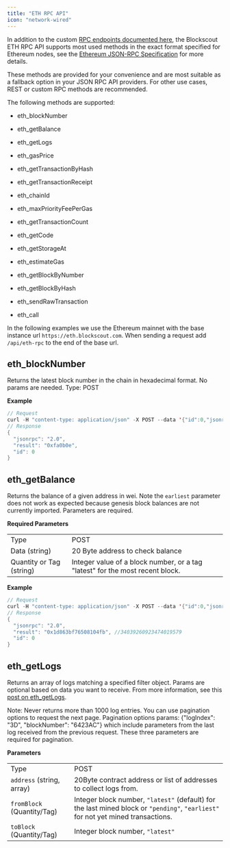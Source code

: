 ```yaml
---
title: "ETH RPC API"
icon: "network-wired"
---
```


In addition to the custom [RPC endpoints documented here](/devs/apis/rpc), the Blockscout ETH RPC API supports most used methods in the exact format specified for Ethereum nodes, see the [Ethereum JSON-RPC Specification](https://ethereum.github.io/execution-apis/api-documentation/) for more details.

These methods are provided for your convenience and are most suitable as a fallback option in your JSON RPC API providers. For other use cases, REST or custom RPC methods are recommended.

The following methods are supported:

* eth\_blockNumber

* eth\_getBalance

* eth\_getLogs

* eth\_gasPrice

* eth\_getTransactionByHash

* eth\_getTransactionReceipt

* eth\_chainId

* eth\_maxPriorityFeePerGas

* eth\_getTransactionCount

* eth\_getCode

* eth\_getStorageAt

* eth\_estimateGas

* eth\_getBlockByNumber

* eth\_getBlockByHash

* eth\_sendRawTransaction

* eth\_call

In the following examples we use the Ethereum mainnet with the base instance url `https://eth.blockscout.com`. When sending a request add `/api/eth-rpc` to the end of the base url.

## eth\_blockNumber

Returns the latest block number in the chain in hexadecimal format. No params are needed. Type: POST

**Example**

```swift
// Request
curl -H "content-type: application/json" -X POST --data '{"id":0,"jsonrpc":"2.0","method":"eth_blockNumber","params":[]}' https://eth.blockscout.com/api/eth-rpc
// Response
{
  "jsonrpc": "2.0",
  "result": "0xfa0b0e",
  "id": 0
}
```

## eth\_getBalance

Returns the balance of a given address in wei. Note the `earliest` parameter does not work as expected because genesis block balances are not currently imported. Parameters are required.

**Required Parameters**

|                          |                                                                               |
| ------------------------ | ----------------------------------------------------------------------------- |
| Type                     | POST                                                                          |
| Data (string)            | 20 Byte address to check balance                                              |
| Quantity or Tag (string) | Integer value of a block number, or a tag "latest" for the most recent block. |

**Example**

```swift
// Request
curl -H "content-type: application/json" -X POST --data '{"id":0,"jsonrpc":"2.0","method":"eth_getBalance","params":["0xd8dA6BF26964aF9D7eEd9e03E53415D37aA96045","latest"]}' https://eth.blockscout.com/api/eth-rpc
// Response
{
  "jsonrpc": "2.0",
  "result": "0x1d863bf76508104fb", //34039260923474019579
  "id": 0
}
```

## eth\_getLogs

Returns an array of logs matching a specified filter object. Params are optional based on data you want to receive. From more information, see this [post on eth\_getLogs](https://medium.com/alchemy-api/deep-dive-into-eth-getlogs-5faf6a66fd81).

Note: Never returns more than 1000 log entries. You can use pagination options to request the next page. Pagination options params: \{"logIndex": "3D", "blockNumber": "6423AC"} which include parameters from the last log received from the previous request. These three parameters are required for pagination.

**Parameters**

|                            |                                                                                                                                  |
| -------------------------- | -------------------------------------------------------------------------------------------------------------------------------- |
| Type                       | POST                                                                                                                             |
| `address` (string, array)  | 20Byte contract address or list of addresses to collect logs from.                                                               |
| `fromBlock` (Quantity/Tag) | Integer block number, `"latest"` (default) for the last mined block or `"pending"`, `"earliest"` for not yet mined transactions. |
| `toBlock` (Quantity/Tag)   | Integer block number, `"latest"`
